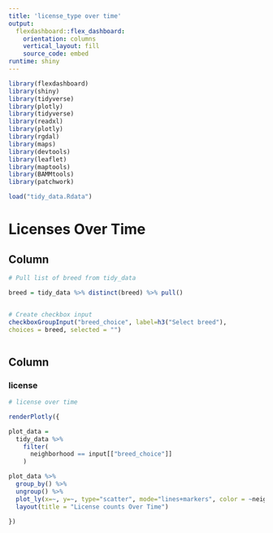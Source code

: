 ```yaml
---
title: 'license_type over time'
output: 
  flexdashboard::flex_dashboard:
    orientation: columns
    vertical_layout: fill
    source_code: embed
runtime: shiny 
---
```


```r
library(flexdashboard)
library(shiny)
library(tidyverse)
library(plotly)
library(tidyverse)
library(readxl)
library(plotly)
library(rgdal)
library(maps)
library(devtools)
library(leaflet)
library(maptools)
library(BAMMtools)
library(patchwork)

load("tidy_data.Rdata")
```



Licenses Over Time
===================================== 

Column {.sidebar}
-----------------------------------------------------------------------


```r
# Pull list of breed from tidy_data

breed = tidy_data %>% distinct(breed) %>% pull()


# Create checkbox input
checkboxGroupInput("breed_choice", label=h3("Select breed"),
choices = breed, selected = "")



```

Column {.tabset}
-----------------------------------------------------------------------

### license

```r
# license over time

renderPlotly({ 

plot_data = 
  tidy_data %>%
    filter(
      neighborhood == input[["breed_choice"]]
    ) 

plot_data %>% 
  group_by() %>%
  ungroup() %>% 
  plot_ly(x=~, y=~, type="scatter", mode="lines+markers", color = ~neighborhood) %>% 
  layout(title = "License counts Over Time")

})


```